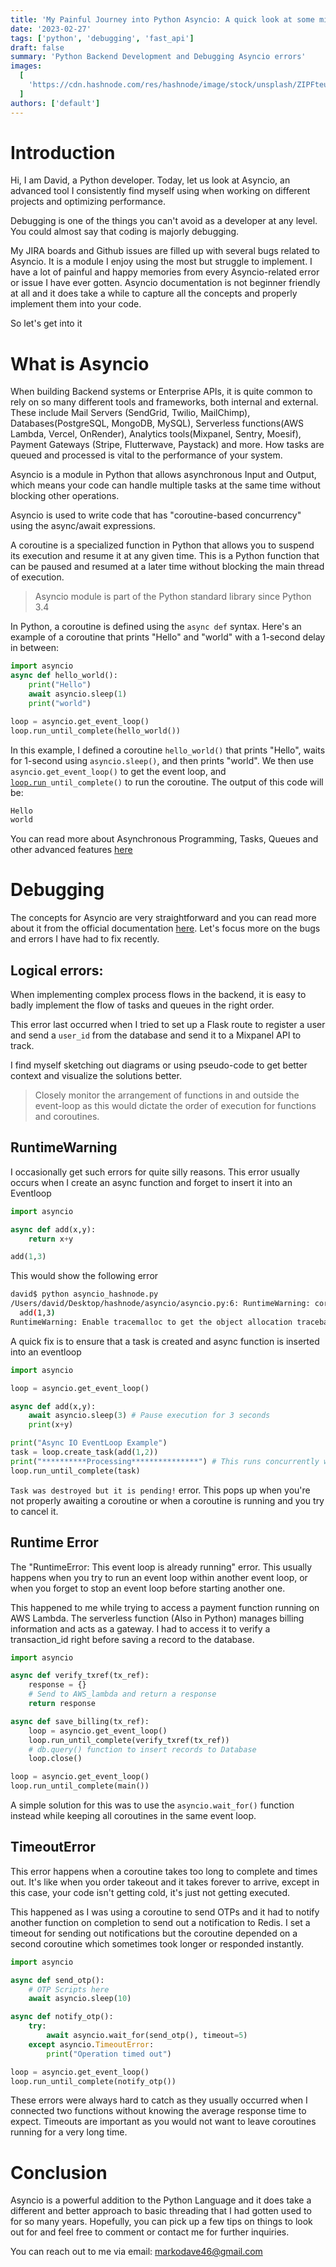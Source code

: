 ```yaml
---
title: 'My Painful Journey into Python Asyncio: A quick look at some mistakes and bugs'
date: '2023-02-27'
tags: ['python', 'debugging', 'fast_api']
draft: false
summary: 'Python Backend Development and Debugging Asyncio errors'
images:
  [
    'https://cdn.hashnode.com/res/hashnode/image/stock/unsplash/ZIPFteu-R8k/upload/9cb086a1427fa951275f107b97e5644b.jpeg?w=1600&h=840&fit=crop&crop=entropy&auto=compress,format&format=webp',
  ]
authors: ['default']
---
```


# Introduction

Hi, I am David, a Python developer. Today, let us look at Asyncio, an advanced tool I consistently find myself using when working on different projects and optimizing performance.

Debugging is one of the things you can't avoid as a developer at any level. You could almost say that coding is majorly debugging.

My JIRA boards and Github issues are filled up with several bugs related to Asyncio. It is a module I enjoy using the most but struggle to implement. I have a lot of painful and happy memories from every Asyncio-related error or issue I have ever gotten. Asyncio documentation is not beginner friendly at all and it does take a while to capture all the concepts and properly implement them into your code.

So let's get into it

# What is Asyncio

When building Backend systems or Enterprise APIs, it is quite common to rely on so many different tools and frameworks, both internal and external. These include Mail Servers (SendGrid, Twilio, MailChimp), Databases(PostgreSQL, MongoDB, MySQL), Serverless functions(AWS Lambda, Vercel, OnRender), Analytics tools(Mixpanel, Sentry, Moesif), Payment Gateways (Stripe, Flutterwave, Paystack) and more. How tasks are queued and processed is vital to the performance of your system.

Asyncio is a module in Python that allows asynchronous Input and Output, which means your code can handle multiple tasks at the same time without blocking other operations.

Asyncio is used to write code that has "coroutine-based concurrency" using the async/await expressions.

A coroutine is a specialized function in Python that allows you to suspend its execution and resume it at any given time. This is a Python function that can be paused and resumed at a later time without blocking the main thread of execution.

> Asyncio module is part of the Python standard library since Python 3.4

In Python, a coroutine is defined using the `async def` syntax. Here's an example of a coroutine that prints "Hello" and "world" with a 1-second delay in between:

```python
import asyncio
async def hello_world():
    print("Hello")
    await asyncio.sleep(1)
    print("world")

loop = asyncio.get_event_loop()
loop.run_until_complete(hello_world())
```

In this example, I defined a coroutine `hello_world()` that prints "Hello", waits for 1-second using `asyncio.sleep()`, and then prints "world". We then use `asyncio.get_event_loop()` to get the event loop, and [`loop.run`](http://loop.run)`_until_complete()` to run the coroutine. The output of this code will be:

```bash
Hello
world
```

You can read more about Asynchronous Programming, Tasks, Queues and other advanced features [here](https://superfastpython.com/python-asyncio/)

# Debugging

The concepts for Asyncio are very straightforward and you can read more about it from the official documentation [here](https://docs.python.org/3/library/asyncio.html). Let's focus more on the bugs and errors I have had to fix recently.

## Logical errors:

When implementing complex process flows in the backend, it is easy to badly implement the flow of tasks and queues in the right order.

This error last occurred when I tried to set up a Flask route to register a user and send a `user_id` from the database and send it to a Mixpanel API to track.

I find myself sketching out diagrams or using pseudo-code to get better context and visualize the solutions better.

> Closely monitor the arrangement of functions in and outside the event-loop as this would dictate the order of execution for functions and coroutines.

## **RuntimeWarning**

I occasionally get such errors for quite silly reasons. This error usually occurs when I create an async function and forget to insert it into an Eventloop

```python
import asyncio

async def add(x,y):
    return x+y

add(1,3)
```

This would show the following error

```bash
david$ python asyncio_hashnode.py
/Users/david/Desktop/hashnode/asyncio/asyncio.py:6: RuntimeWarning: coroutine 'add' was never awaited
  add(1,3)
RuntimeWarning: Enable tracemalloc to get the object allocation traceback
```

A quick fix is to ensure that a task is created and async function is inserted into an eventloop

```python
import asyncio

loop = asyncio.get_event_loop()

async def add(x,y):
    await asyncio.sleep(3) # Pause execution for 3 seconds
    print(x+y)

print("Async IO EventLoop Example")
task = loop.create_task(add(1,2))
print("**********Processing***************") # This runs concurrently with the add(x,y) function
loop.run_until_complete(task)
```

`Task was destroyed but it is pending!` error. This pops up when you're not properly awaiting a coroutine or when a coroutine is running and you try to cancel it.

## Runtime Error

The "RuntimeError: This event loop is already running" error. This usually happens when you try to run an event loop within another event loop, or when you forget to stop an event loop before starting another one.

This happened to me while trying to access a payment function running on AWS Lambda. The serverless function (Also in Python) manages billing information and acts as a gateway. I had to access it to verify a transaction_id right before saving a record to the database.

```python
import asyncio

async def verify_txref(tx_ref):
    response = {}
    # Send to AWS_lambda and return a response
    return response

async def save_billing(tx_ref):
    loop = asyncio.get_event_loop()
    loop.run_until_complete(verify_txref(tx_ref))
    # db.query() function to insert records to Database
    loop.close()

loop = asyncio.get_event_loop()
loop.run_until_complete(main())
```

A simple solution for this was to use the `asyncio.wait_for()` function instead while keeping all coroutines in the same event loop.

## TimeoutError

This error happens when a coroutine takes too long to complete and times out. It's like when you order takeout and it takes forever to arrive, except in this case, your code isn't getting cold, it's just not getting executed.

This happened as I was using a coroutine to send OTPs and it had to notify another function on completion to send out a notification to Redis. I set a timeout for sending out notifications but the coroutine depended on a second coroutine which sometimes took longer or responded instantly.

```python
import asyncio

async def send_otp():
    # OTP Scripts here
    await asyncio.sleep(10)

async def notify_otp():
    try:
        await asyncio.wait_for(send_otp(), timeout=5)
    except asyncio.TimeoutError:
        print("Operation timed out")

loop = asyncio.get_event_loop()
loop.run_until_complete(notify_otp())
```

These errors were always hard to catch as they usually occurred when I connected two functions without knowing the average response time to expect. Timeouts are important as you would not want to leave coroutines running for a very long time.

# Conclusion

Asyncio is a powerful addition to the Python Language and it does take a different and better approach to basic threading that I had gotten used to for so many years. Hopefully, you can pick up a few tips on things to look out for and feel free to comment or contact me for further inquiries.

You can reach out to me via email: markodave46@gmail.com
